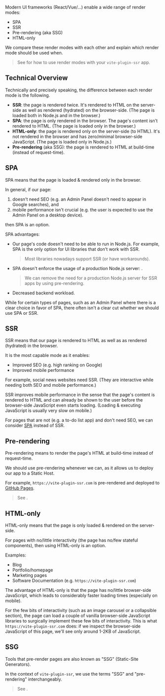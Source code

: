 
Modern UI frameworks (React/Vue/...) enable a wide range of render modes:
 - SPA
 - SSR
 - Pre-rendering (aka SSG)
 - HTML-only

We compare these render modes with each other and explain which render mode should be used when.

> See <Link href="/render-modes" /> for how to use render modes with your `vite-plugin-ssr` app.


## Technical Overview

Technically and precisely speaking, the difference between each render mode is the following.
 - **SSR**: the page is rendered twice. It's rendered to HTML on the server-side as well as rendered (hydrated) on the browser-side. (The page is loaded both in Node.js and in the browser.)
 - **SPA**: the page is only rendered in the browser. The page's content isn't rendered to HTML. (The page is loaded only in the browser.)
 - **HTML-only**: the page is rendered only on the server-side (to HTML). It's not rendered in the browser and has zero/minimal browser-side JavaScript. (The page is loaded only in Node.js.)
 - **Pre-rendering** (aka SSG): the page is rendered to HTML at build-time (instead of request-time).


## SPA

SPA means that the page is loaded & rendered only in the browser.

In general, if our page:
 1. doesn't need SEO (e.g. an Admin Panel doesn't need to appear in Google searches), and
 2. mobile performance isn't crucial (e.g. the user is expected to use the Admin Panel on a desktop device).

then SPA is an option.

SPA advantages:
 - Our page's code doesn't need to be able to run in Node.js. For example, SPA is the only option for UI libraries that don't work with SSR.
   > Most libraries nowadays support SSR (or have workarounds).
 - SPA doesn't enforce the usage of a production Node.js server: <Link text="SPAs can be deployed to a static host" href="/pre-rendering#should-i-pre-render" />.
   > We can remove the need for a production Node.js server for SSR apps by using pre-rendering.
 - Decreased backend workload.

While for certain types of pages, such as an Admin Panel where there is a clear choice in favor of SPA, there often isn't a clear cut whether we should use SPA or SSR.


## SSR

SSR means that our page is rendered to HTML as well as as rendered (hydrated) in the browser.

It is the most capable mode as it enables:
 - Improved SEO (e.g. high ranking on Google)
 - Improved mobile performance

For example, social news websites need SSR. (They are interactive while needing both SEO and mobile performance.)

SSR improves mobile performance in the sense that the page's content is rendered to HTML and can already be shown to the user before the browser-side JavaScript even starts loading. (Loading & executing JavaScript is usually very slow on mobile.)

For pages that are not <Link text="content centric" href="/content-vs-interactive" /> (e.g. a to-do list app) and don't need SEO, we can consider [SPA](#spa) instead of SSR.


## Pre-rendering

Pre-rendering means to render the page's HTML at build-time instead of request-time.

We should use pre-rendering whenever we can, as it allows us to deploy our app to a Static Host.

For example, `https://vite-plugin-ssr.com` is pre-rendered and deployed to [GitHub Pages](/github-pages).

> See <Link href="/pre-rendering" />.


## HTML-only

HTML-only means that the page is only loaded & rendered on the server-side.

For <Link text="content centric" href="/content-vs-interactive" /> pages with no/little interactivity (the page has no/few stateful components), then using HTML-only is an option.

Examples:
 - Blog
 - Portfolio/homepage
 - Marketing pages
 - Software Documentation (e.g. `https://vite-plugin-ssr.com`)

The advantage of HTML-only is that the page has no/little browser-side JavaScript, which leads to considerably faster loading times (especially on mobile).

For the few bits of interactivity (such as an image carousel or a collapsible section),
the page can load a couple of vanilla browser-side JavaScript libraries to surgically implement these few bits of interactivity.
This is what `https://vite-plugin-ssr.com` does: if we inspect the browser-side JavaScript of this page, we'll see only around 1-2KB of JavaScript.


## SSG

Tools that pre-render pages are also known as "SSG" (Static-Site Generators).

In the context of `vite-plugin-ssr`, we use the terms "SSG" and "pre-rendering" interchangeably.

> See <Link href="/pre-rendering" />.
